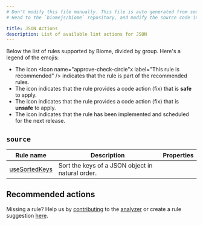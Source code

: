```yaml
---
# Don't modify this file manually. This file is auto generated from source, and you will lose your changes next time the website is built.
# Head to the `biomejs/biome` repository, and modify the source code in there.

title: JSON Actions
description: List of available lint actions for JSON
---
```




Below the list of rules supported by Biome, divided by group. Here's a legend of the emojis:
- The icon <span class='inline-icon' title="This rule is recommended"><Icon name="approve-check-circle"x label="This rule is recommended" /></span> indicates that the rule is part of the recommended rules.
- The icon <span class='inline-icon' title="This rule has a safe fix"><Icon name="seti:config" label="The rule has a safe fix" /></span> indicates that the rule provides a code action (fix) that is **safe** to apply.
- The icon <span class='inline-icon' title="This rule has an unsafe fix"><Icon name="warning" label="The rule has an unsafe fix" /></span> indicates that the rule provides a code action (fix) that is **unsafe** to apply.
- The icon <span class='inline-icon' title="This rule is not released yet"><Icon name="moon" label="This rule is not released yet" /></span> indicates that the rule has been implemented and scheduled for the next release.

## `source`

| Rule name | Description | Properties |
| --- | --- | --- |
| [useSortedKeys](/assist/actions/use-sorted-keys) | Sort the keys of a JSON object in natural order. | <span class='inline-icon' title='The rule has a safe fix.'><Icon name="seti:config" label="The rule has a safe fix" size="1.2rem"  /></span> |
## Recommended actions 

Missing a rule? Help us by [contributing](https://github.com/biomejs/biome/blob/main/CONTRIBUTING.md) to the [analyzer](https://github.com/biomejs/biome/blob/main/crates/biome_analyze/CONTRIBUTING.md) or create a rule suggestion [here](https://github.com/biomejs/biome/discussions/categories/rule-suggestion).
